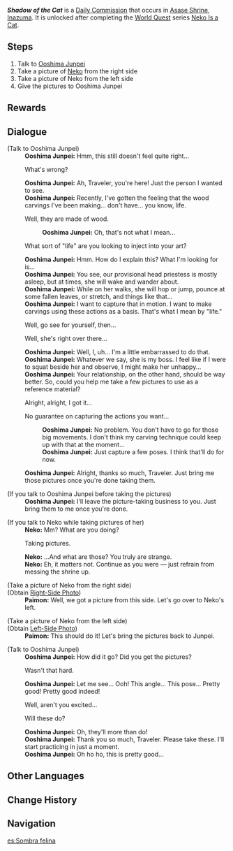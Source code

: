 {{Quest Infobox
|id            = 22045
|image         = Commission Shadow of the Cat.png
|type          = Commission
|npc           = Neko; Ooshima Junpei
|startLocation = [[Asase Shrine]], [[Inazuma]]
|region        = Inazuma
|area          = Seirai Island
|subarea       = Asase Shrine
|characters    = Neko; Ooshima Junpei; Paimon; Traveler
|requirement   = Complete [[Neko Is a Cat]] [[World Quest]] Series
|other         = AR-Dependent Rewards
}}
'''''Shadow of the Cat''''' is a [[Daily Commission]] that occurs in [[Asase Shrine]], [[Inazuma]]. It is unlocked after completing the [[World Quest]] series [[Neko Is a Cat]].

==Steps==
#Talk to [[Ooshima Junpei]]
#Take a picture of [[Neko]] from the right side
#Take a picture of Neko from the left side
#Give the pictures to Ooshima Junpei

==Rewards==
{{Commission Rewards|full}}

==Dialogue==
{{Quest Description|[[Ooshima Junpei]], who works at the [[Asase Shrine]], seems to be troubled over the matter of his wooden carving...}}
{{Dialogue start}}
;(Talk to Ooshima Junpei)
:'''Ooshima Junpei:''' Hmm, this still doesn't feel quite right...
:{{DIcon}} What's wrong?
:'''Ooshima Junpei:''' Ah, Traveler, you're here! Just the person I wanted to see.
:'''Ooshima Junpei:''' Recently, I've gotten the feeling that the wood carvings I've been making... don't have... you know, life.
:{{DIcon}} Well, they are made of wood.
::'''Ooshima Junpei:''' Oh, that's not what I mean...
:{{DIcon}} What sort of "life" are you looking to inject into your art?
:'''Ooshima Junpei:''' Hmm. How do I explain this? What I'm looking for is...
:'''Ooshima Junpei:''' You see, our provisional head priestess is mostly asleep, but at times, she will wake and wander about.
:'''Ooshima Junpei:''' While on her walks, she will hop or jump, pounce at some fallen leaves, or stretch, and things like that...
:'''Ooshima Junpei:''' I want to capture that in motion. I want to make carvings using these actions as a basis. That's what I mean by "life."
:{{DIcon}} Well, go see for yourself, then...
:{{DIcon}} Well, she's right over there...
:'''Ooshima Junpei:''' Well, I, uh... I'm a little embarrassed to do that.
:'''Ooshima Junpei:''' Whatever we say, she is my boss. I feel like if I were to squat beside her and observe, I might make her unhappy...
:'''Ooshima Junpei:''' Your relationship, on the other hand, should be way better. So, could you help me take a few pictures to use as a reference material?
:{{DIcon}} Alright, alright, I got it...
:{{DIcon}} No guarantee on capturing the actions you want...
::'''Ooshima Junpei:''' No problem. You don't have to go for those big movements. I don't think my carving technique could keep up with that at the moment...
::'''Ooshima Junpei:''' Just capture a few poses. I think that'll do for now.
:'''Ooshima Junpei:''' Alright, thanks so much, Traveler. Just bring me those pictures once you're done taking them.

;(If you talk to Ooshima Junpei before taking the pictures)
:'''Ooshima Junpei:''' I'll leave the picture-taking business to you. Just bring them to me once you're done.

;(If you talk to Neko while taking pictures of her)
:'''Neko:''' Mm? What are you doing?
:{{DIcon}} Taking pictures.
:'''Neko:''' ...And what are those? You truly are strange.
:'''Neko:''' Eh, it matters not. Continue as you were &mdash; just refrain from messing the shrine up.

;(Take a picture of Neko from the right side)
;(Obtain [[Right-Side Photo]])
:'''Paimon:''' Well, we got a picture from this side. Let's go over to Neko's left.

;(Take a picture of Neko from the left side)
;(Obtain [[Left-Side Photo]])
:'''Paimon:''' This should do it! Let's bring the pictures back to Junpei.

;(Talk to Ooshima Junpei)
:'''Ooshima Junpei:''' How did it go? Did you get the pictures?
:{{DIcon}} Wasn't that hard.
:'''Ooshima Junpei:''' Let me see... Ooh! This angle... This pose... Pretty good! Pretty good indeed!
:{{DIcon}} Well, aren't you excited...
:{{DIcon}} Will these do?
:'''Ooshima Junpei:''' Oh, they'll more than do!
:'''Ooshima Junpei:''' Thank you so much, Traveler. Please take these. I'll start practicing in just a moment.
:'''Ooshima Junpei:''' Oh ho ho, this is pretty good...
{{Dialogue end}}

==Other Languages==
{{Other Languages
|en      = Shadow of the Cat
|zhs     = 猫的留影
|zhs_rm  = Māo de Liúyǐng
|zht     = 貓的留影
|zht_rm  = Māo de Liúyǐng
|zh_tl   = Photo of the Cat
|ja      = 猫の写真
|ja_rm   = Neko no Shashin
|ja_tl   = Photo of the Cat
|ko      = 고양이의 사진
|ko_rm   = Goyang'i-ui Sajin
|ko_tl   = Picture of Cat
|es      = Sombra felina
|es_tl   = Feline Shadow
|fr      = L'ombre d'un chat
|fr_tl   = The Shadow of a Cat
|ru      = Кошачья тень
|ru_tl   = A Cat's Shadow
|th      = เงาของแมวเหมียว
|th_rm   = 
|th_tl   = Shadow of the Cat
|vi      = Ảnh Lưu Niệm Của Mèo
|vi_tl   = The Cat's Souvenir Photo
|de      = Der Schatten der Katze
|de_tl   = The Shadow of the Cat
|id      = Foto Kenangan Kucing
|id_tl   = Commemorative Photo of the Cat
|pt      = Sombra do Gato
|pt_tl   = 
|tr      = Kedinin Gölgesi
|tr_tl   = 
|it      = L'ombra del gatto
|it_tl   = 
}}

==Change History==
{{Change History|2.1}}

==Navigation==
{{Commission Navbox|Inazuma|Standalone}}

[[es:Sombra felina]]